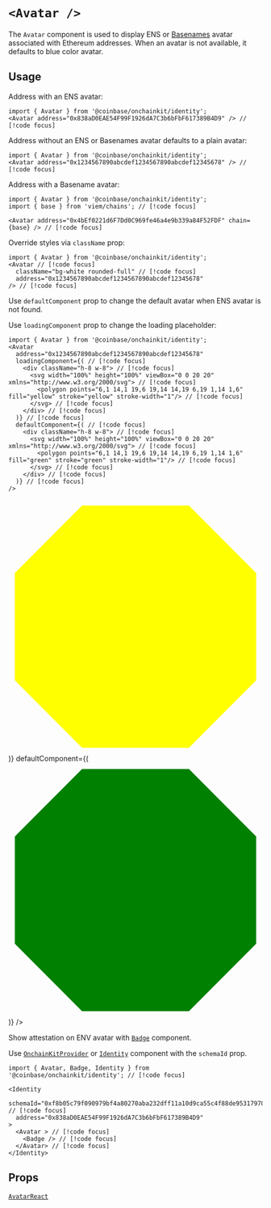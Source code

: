 
# `<Avatar />`

The `Avatar` component is used to display ENS or [Basenames](https://www.base.org/names) avatar associated with Ethereum addresses.
When an avatar is not available, it defaults to blue color avatar.

## Usage

Address with an ENS avatar:

```tsx
import { Avatar } from '@coinbase/onchainkit/identity';
<Avatar address="0x838aD0EAE54F99F1926dA7C3b6bFbF617389B4D9" /> // [!code focus]
```

<App>
  <Avatar address="0x838aD0EAE54F99F1926dA7C3b6bFbF617389B4D9" />
</App>

Address without an ENS or Basenames avatar defaults to a plain avatar:

```tsx
import { Avatar } from '@coinbase/onchainkit/identity';
<Avatar address="0x1234567890abcdef1234567890abcdef12345678" /> // [!code focus]
```

<App>
  <Avatar address="0x1234567890abcdef1234567890abcdef12345678" />
</App>


Address with a Basename avatar:

```tsx
import { Avatar } from '@coinbase/onchainkit/identity';
import { base } from 'viem/chains'; // [!code focus]

<Avatar address="0x4bEf0221d6F7Dd0C969fe46a4e9b339a84F52FDF" chain={base} /> // [!code focus]
```

<App>
  <Avatar address="0x4bEf0221d6F7Dd0C969fe46a4e9b339a84F52FDF" chain={base}/>
</App>

Override styles via `className` prop:

```tsx
import { Avatar } from '@coinbase/onchainkit/identity';
<Avatar // [!code focus]
  className="bg-white rounded-full" // [!code focus]
  address="0x1234567890abcdef1234567890abcdef12345678"
/> // [!code focus]
```

<App>
  <Avatar className="bg-white rounded-full" address="0x1234567890abcdef1234567890abcdef12345678" />
</App>

Use `defaultComponent` prop to change the default avatar when ENS avatar is not found.

Use `loadingComponent` prop to change the loading placeholder:

```tsx
import { Avatar } from '@coinbase/onchainkit/identity';
<Avatar
  address="0x1234567890abcdef1234567890abcdef12345678"
  loadingComponent={( // [!code focus]
    <div className="h-8 w-8"> // [!code focus]
      <svg width="100%" height="100%" viewBox="0 0 20 20" xmlns="http://www.w3.org/2000/svg"> // [!code focus]
        <polygon points="6,1 14,1 19,6 19,14 14,19 6,19 1,14 1,6" fill="yellow" stroke="yellow" stroke-width="1"/> // [!code focus]
      </svg> // [!code focus]
    </div> // [!code focus]
  )} // [!code focus]
  defaultComponent={( // [!code focus]
    <div className="h-8 w-8"> // [!code focus]
      <svg width="100%" height="100%" viewBox="0 0 20 20" xmlns="http://www.w3.org/2000/svg"> // [!code focus]
        <polygon points="6,1 14,1 19,6 19,14 14,19 6,19 1,14 1,6" fill="green" stroke="green" stroke-width="1"/> // [!code focus]
      </svg> // [!code focus]
    </div> // [!code focus]
  )} // [!code focus]
/>
```

<App>
  <Avatar
    address="0x1234567890abcdef1234567890abcdef12345678"
    loadingComponent={(
      <div className="h-8 w-8">
        <svg width="100%" height="100%" viewBox="0 0 20 20" xmlns="http://www.w3.org/2000/svg">
          <polygon points="6,1 14,1 19,6 19,14 14,19 6,19 1,14 1,6" fill="yellow" stroke="yellow" stroke-width="1"/>
        </svg>
      </div>
    )}
    defaultComponent={(
      <div className="h-8 w-8">
        <svg width="100%" height="100%" viewBox="0 0 20 20" xmlns="http://www.w3.org/2000/svg">
          <polygon points="6,1 14,1 19,6 19,14 14,19 6,19 1,14 1,6" fill="green" stroke="green" stroke-width="1"/>
        </svg>
      </div>
    )}
  />
</App>

Show attestation on ENV avatar with [`Badge`](/identity/badge) component.

Use [`OnchainKitProvider`](/config/onchainkit-provider) or [`Identity`](/identity/identity) component with the `schemaId` prop.

```tsx
import { Avatar, Badge, Identity } from '@coinbase/onchainkit/identity'; // [!code focus]

<Identity
  schemaId="0xf8b05c79f090979bf4a80270aba232dff11a10d9ca55c4f88de95317970f0de9" // [!code focus]
  address="0x838aD0EAE54F99F1926dA7C3b6bFbF617389B4D9"
>
  <Avatar > // [!code focus]
    <Badge /> // [!code focus]
  </Avatar> // [!code focus]
</Identity>
```

<App>
  <Identity
    schemaId="0xf8b05c79f090979bf4a80270aba232dff11a10d9ca55c4f88de95317970f0de9"
    address="0x838aD0EAE54F99F1926dA7C3b6bFbF617389B4D9"
    className="bg-transparent"
  >
    <Avatar >
      <Badge />
    </Avatar>
  </Identity>
</App>

## Props

[`AvatarReact`](/identity/types#AvatarReact)
